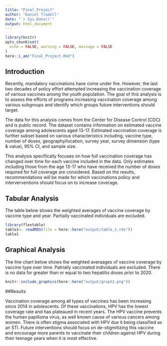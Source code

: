 ```yaml
---
title: "Final_Project"
author: "Daniel Trudell"
date: "`r Sys.Date()`"
output: html_document
---
```



```r
library(knitr)
opts_chunk$set(
  echo = FALSE, warning = FALSE, message = FALSE
)
here::i_am("Final_Project.Rmd")
```



## Introduction

Recently, mandatory vaccinations have come under fire. However, the last two decades of policy effort attempted increasing the vaccination coverage of various vaccines among the youth population. The goal of this analysis is to assess the efforts of programs increasing vaccination coverage among various subgroups and identify which groups future interventions should target.

The data for this analysis comes from the Center for Disease Control (CDC) and is public record. The dataset contains information on estimated vaccine coverage among adolescents aged 13-17. Estimated vaccination coverage is further subset based on various characteristics including, vaccine type, number of doses, geography/location, survey year, survey dimension (type & value), 95% CI, and sample size.

This analysis specifically focuses on how full vaccination coverage has changed over time for each vaccine included in the data. Only estimates including those from the age 13-17 who have received the number of doses required for full coverage are considered. Based on the results, recommendations will be made for which vaccinations policy and interverventions should focus on to increase coverage. 

## Tabular Analysis

The table below shows the weighted averages of vaccine coverage by vaccine type and year. Partially vaccinated individuals are excluded.
```r
library(flextable)
table1<- readRDS(file = here::here("output/table_1.rds"))
table1
```


## Graphical Analysis

The line chart below shows the weighted averaages of vaccine coverage by vaccine type over time. Patrially vaccinated individuals are excluded. There is no data for greater than or equal to two hepatitis doses prior to 2020.
```r
knitr::include_graphics(here::here("output/graph1.png"))
```

##Results

Vaccination coverage among all types of vaccines has been increasing since 2014 in adolescents. Of these vaccinations, HPV has the lowest coverage rate and has plateaued in recent years. The HPV vaccine prevents the human papilloma virus, as well known cause of various cancers among women. There is often stigma associated with HPV due it being classified as an STI. Future interventions should focus on de-stigmitizing this vaccine and encourage more parents to vaccinate their children against HPV during their teenage years when it is most effective.